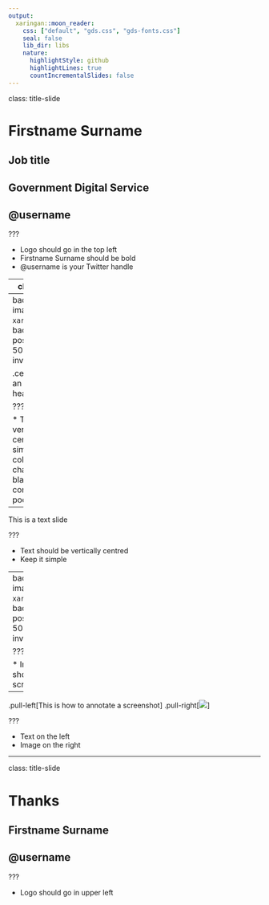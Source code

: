 ```yaml
---
output:
  xaringan::moon_reader:
    css: ["default", "gds.css", "gds-fonts.css"]
    seal: false
    lib_dir: libs
    nature:
      highlightStyle: github
      highlightLines: true
      countIncrementalSlides: false
---
```

class: title-slide

# Firstname Surname

## Job title

## Government Digital Service

## @username

???

* Logo should go in the top left
* Firstname Surname should be bold
* @username is your Twitter handle

---
class: inverse

.center[# This is a heading slide]

???

* Text should be vertically centred
* Keep it simple

---
background-image: url(`r xaringan:::karl`)
background-position: 50% 50%
class: inverse

.center[# This is an image heading slide]

???

* Text should be vertically centred
* Keep it simple
* Text colour can be changed to black if the contrast is too poor

---

This is a text slide

???

* Text should be vertically centred
* Keep it simple

---
background-image: url(`r xaringan:::karl`)
background-position: 50% 50%
class: inverse

???

* Image slides should fill the screen 100%


---

.pull-left[This is how to annotate a screenshot]
.pull-right[![](img/screenshot.png)]

???

* Text on the left
* Image on the right

---
class: title-slide

# Thanks

## Firstname Surname
## @username

???

* Logo should go in upper left